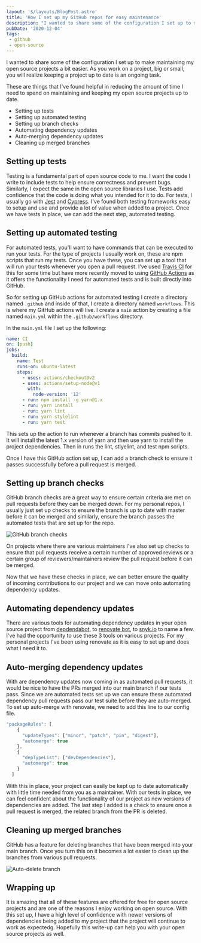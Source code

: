 ```yaml
---
layout: '$/layouts/BlogPost.astro'
title: 'How I set up my GitHub repos for easy maintenance'
description: "I wanted to share some of the configuration I set up to make maintaining my open source projects a bit easier..."
pubDate: '2020-12-04'
tags:
 - github
 - open-source
---
```


I wanted to share some of the configuration I set up to make maintaining my open source projects a bit easier. As you work on a project, big or small, you will realize keeping a project up to date is an ongoing task.

These are things that I've found helpful in reducing the amount of time I need to spend on maintaining and keeping my open source projects up to date.

* Setting up tests
* Setting up automated testing
* Setting up branch checks
* Automating dependency updates
* Auto-merging dependency updates
* Cleaning up merged branches

## Setting up tests

Testing is a fundamental part of open source code to me. I want the code I write to include tests to help ensure correctness and prevent bugs. Similarly, I expect the same in the open source libraries I use. Tests add confidence that the code is doing what you intended for it to do. For tests, I usually go with [Jest](https://jestjs.io/) and [Cypress](https://www.cypress.io/).
I've found both testing frameworks easy to setup and use and provide a lot of value when added to a project. Once we have tests in place, we can add the next step, automated testing.

## Setting up automated testing

For automated tests, you'll want to have commands that can be executed to run your tests. For the type of projects I usually work on, these are npm scripts that run my tests. Once you have these, you can set up a tool that will run your tests whenever you open a pull request. I've used [Travis CI](https://travis-ci.org/) for this for some time but have more recently moved to using [GitHub Actions](https://github.com/features/actions) as it offers the functionality I need for automated tests and is built directly into GitHub.

So for setting up GitHub actions for automated testing I create a directory named `.github` and inside of that, I create a directory named `workflows`. This is where my GitHub actions will live. I create a `main` action by creating a file named `main.yml` within the `.github/workflows` directory.

In the `main.yml` file I set up the following:

```yml
name: CI
on: [push]
jobs:
  build:
    name: Test
    runs-on: ubuntu-latest
    steps:
      - uses: actions/checkout@v2
      - uses: actions/setup-node@v1
        with:
          node-version: '12'
      - run: npm install -g yarn@1.x
      - run: yarn install
      - run: yarn lint
      - run: yarn stylelint
      - run: yarn test
```

This sets up the action to run whenever a branch has commits pushed to it. It will install the latest 1.x version of yarn and then use yarn to install the project dependencies. Then in runs the lint, stlyelint, and test npm scripts.

Once I have this GitHub action set up, I can add a branch check to ensure it passes successfully before a pull request is merged.

## Setting up branch checks

GitHub branch checks are a great way to ensure certain criteria are met on pull requests before they can be merged down. For my personal repos, I usually just set up checks to ensure the branch is up to date with master before it can be merged and similarly, ensure the branch passes the automated tests that are set up for the repo.

<Image
  src={githubBranchChecksImg}
  alt="GitHub branch checks"
  width={700}
	height={491}
/>

On projects where there are various maintainers I've also set up checks to ensure that pull requests receive a certain number of approved reviews or a certain group of reviewers/maintainers review the pull request before it can be merged.

Now that we have these checks in place, we can better ensure the quality of incoming contributions to our project and we can move onto automating dependency updates.

## Automating dependency updates

There are various tools for automating dependency updates in your open source project from [depdendabot](https://dependabot.com/), to [renovate bot](https://github.com/renovatebot/renovate), to [snyk.io](https://snyk.io/) to name a few. I've had the opportunity to use these 3 tools on various projects. For my personal projects I've been using renovate as it is easy to set up and does what I need it to.

## Auto-merging dependency updates

With are dependency updates now coming in as automated pull requests, it would be nice to have the PRs merged into our main branch if our tests pass. Since we are automated tests set up we can ensure these automated dependency pull requests pass our test suite before they are auto-merged. To set up auto-merge with renovate, we need to add this line to our config file.

```js
"packageRules": [
    {
      "updateTypes": ["minor", "patch", "pin", "digest"],
      "automerge": true
    },
    {
      "depTypeList": ["devDependencies"],
      "automerge": true
    }
  ]
```

With this in place, your project can easily be kept up to date automatically with little time needed from you as a maintainer. With our tests in place, we can feel confident about the functionality of our project as new versions of dependencies are added. The last step I added is a check to ensure once a pull request is merged, the related branch from the PR is deleted.

## Cleaning up merged branches
GitHub has a feature for deleting branches that have been merged into your main branch. Once you turn this on it becomes a lot easier to clean up the branches from various pull requests.

<Image
  src={autoDeleteBranchImg}
  alt="Auto-delete branch"
  width={700}
	height={91}
/>

## Wrapping up

It is amazing that all of these features are offered for free for open source projects and are one of the reasons I enjoy working on open source. With this set up, I have a high level of confidence with newer versions of dependencies being added to my project that the project will continue to work as expectedg. Hopefully this write-up can help you with your open source projects as well.
